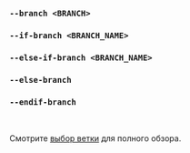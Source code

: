 ### `--branch <BRANCH>`
### `--if-branch <BRANCH_NAME>`
### `--else-if-branch <BRANCH_NAME>`
### `--else-branch`
### `--endif-branch`

<br />

Смотрите [выбор ветки](/ru/docs/explanation/branch-selection/) для полного обзора.